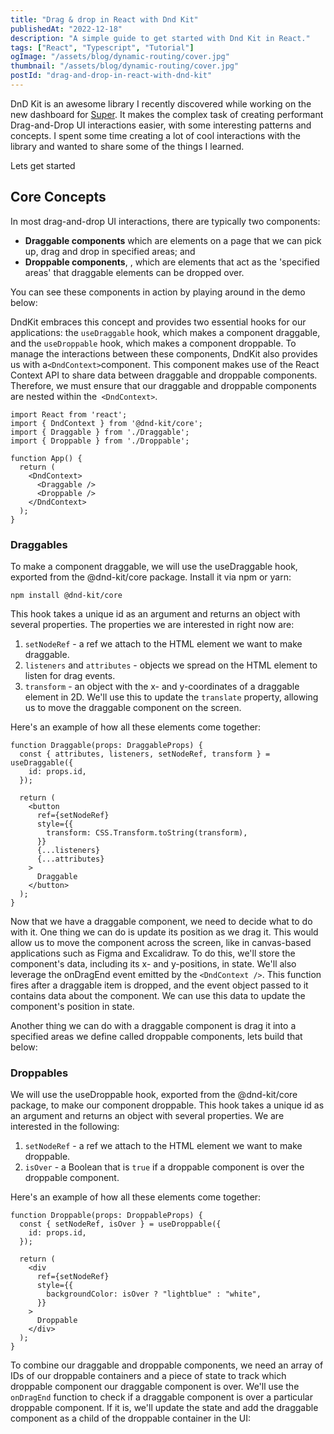 ```yaml
---
title: "Drag & drop in React with Dnd Kit"
publishedAt: "2022-12-18"
description: "A simple guide to get started with Dnd Kit in React."
tags: ["React", "Typescript", "Tutorial"]
ogImage: "/assets/blog/dynamic-routing/cover.jpg"
thumbnail: "/assets/blog/dynamic-routing/cover.jpg"
postId: "drag-and-drop-in-react-with-dnd-kit"
---
```


DnD Kit is an awesome library I recently discovered while working on the new dashboard for [Super](https://super.so/). It makes the complex task of creating performant Drag-and-Drop UI interactions easier, with some interesting patterns and concepts. I spent some time creating a lot of cool interactions with the library and wanted to share some of the things I learned.

Lets get started

## Core Concepts

In most drag-and-drop UI interactions, there are typically two components:

- **Draggable components** which are elements on a page that we can pick up, drag and drop in specified areas; and
- **Droppable components**, , which are elements that act as the 'specified areas' that draggable elements can be dropped over.

You can see these components in action by playing around in the demo below:

<DraggableAndDroppable />

DndKit embraces this concept and provides two essential hooks for our applications: the `useDraggable` hook, which makes a component draggable, and the `useDroppable` hook, which makes a component droppable. To manage the interactions between these components, DndKit also provides us with a`<DndContext>`component. This component makes use of the React Context API to share data between draggable and droppable components. Therefore, we must ensure that our draggable and droppable components are nested within the` <DndContext>`.

```tsx:App.tsx
import React from 'react';
import { DndContext } from '@dnd-kit/core';
import { Draggable } from './Draggable';
import { Droppable } from './Droppable';

function App() {
  return (
    <DndContext>
      <Draggable />
      <Droppable />
    </DndContext>
  );
}
```

### Draggables

To make a component draggable, we will use the useDraggable hook, exported from the @dnd-kit/core package. Install it via npm or yarn:

```
npm install @dnd-kit/core
```

This hook takes a unique id as an argument and returns an object with several properties. The properties we are interested in right now are:

1. `setNodeRef` - a ref we attach to the HTML element we want to make draggable.
2. `listeners` and `attributes` - objects we spread on the HTML element to listen for drag events.
3. `transform` - an object with the x- and y-coordinates of a draggable element in 2D. We'll use this to update the `translate` property, allowing us to move the draggable component on the screen.

Here's an example of how all these elements come together:

```tsx:Draggable.tsx
function Draggable(props: DraggableProps) {
  const { attributes, listeners, setNodeRef, transform } = useDraggable({
    id: props.id,
  });

  return (
    <button
      ref={setNodeRef}
      style={{
        transform: CSS.Transform.toString(transform),
      }}
      {...listeners}
      {...attributes}
    >
      Draggable
    </button>
  );
}
```

Now that we have a draggable component, we need to decide what to do with it. One thing we can do is update its position as we drag it. This would allow us to move the component across the screen, like in canvas-based applications such as Figma and Excalidraw. To do this, we'll store the component's data, including its x- and y-positions, in state. We'll also leverage the onDragEnd event emitted by the `<DndContext />`. This function fires after a draggable item is dropped, and the event object passed to it contains data about the component. We can use this data to update the component's position in state.

Another thing we can do with a draggable component is drag it into a specified areas we define called droppable components, lets build that below:

### Droppables

We will use the useDroppable hook, exported from the @dnd-kit/core package, to make our component droppable. This hook takes a unique id as an argument and returns an object with several properties. We are interested in the following:

1. `setNodeRef` - a ref we attach to the HTML element we want to make droppable.
2. `isOver` - a Boolean that is `true` if a droppable component is over the droppable component.

Here's an example of how all these elements come together:

```tsx:Droppable.tsx
function Droppable(props: DroppableProps) {
  const { setNodeRef, isOver } = useDroppable({
    id: props.id,
  });

  return (
    <div
      ref={setNodeRef}
      style={{
        backgroundColor: isOver ? "lightblue" : "white",
      }}
    >
      Droppable
    </div>
  );
}
```

To combine our draggable and droppable components, we need an array of IDs of our droppable containers and a piece of state to track which droppable component our draggable component is over. We'll use the `onDragEnd` function to check if a draggable component is over a particular droppable component. If it is, we'll update the state and add the draggable component as a child of the droppable container in the UI:
